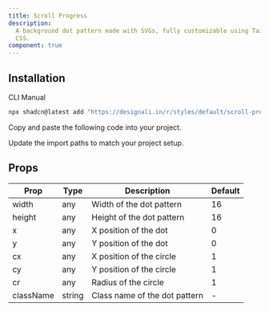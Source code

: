 ```yaml
---
title: Scroll Progress
description:
  A background dot pattern made with SVGs, fully customizable using Tailwind
  CSS.
component: true
---
```


<ComponentPreview name="scroll-progress-01" />

## Installation

<Tabs defaultValue="cli">

<TabsList>
  <TabsTrigger value="cli">CLI</TabsTrigger>
  <TabsTrigger value="manual">Manual</TabsTrigger>
</TabsList>
<TabsContent value="cli">

```bash
npx shadcn@latest add "https://designali.in/r/styles/default/scroll-progress"
```

</TabsContent>

<TabsContent value="manual">

<Steps>

<Step>Copy and paste the following code into your project.</Step>

<Step>Update the import paths to match your project setup.</Step>

</Steps>

</TabsContent>

</Tabs>
 

## Props

| Prop      | Type   | Description                   | Default |
| --------- | ------ | ----------------------------- | ------- |
| width     | any    | Width of the dot pattern      | 16      |
| height    | any    | Height of the dot pattern     | 16      |
| x         | any    | X position of the dot         | 0       |
| y         | any    | Y position of the dot         | 0       |
| cx        | any    | X position of the circle      | 1       |
| cy        | any    | Y position of the circle      | 1       |
| cr        | any    | Radius of the circle          | 1       |
| className | string | Class name of the dot pattern | -       |
